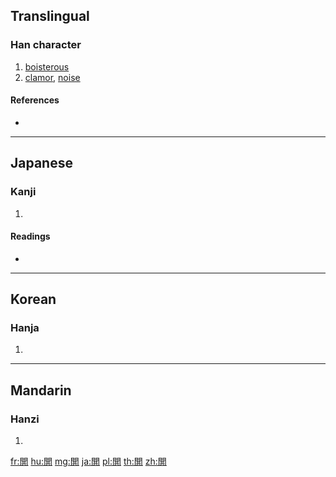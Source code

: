 {{character info/new}}
{{also|哄}}
==Translingual==

===Han character===
{{Han char|rn=169|rad=門|as=06|sn=14|four=|canj=ANTC}}

# [[boisterous]]
# [[clamor]], [[noise]]

====References====
* {{Han ref|kx=1335.030|dkj=41311|dj=1840.280|hdz=74295.020|uh=95A7|ud=38311}}

----

==Japanese==

===Kanji===
{{ja-kanji|grade=|rs=門06}}

# {{defn|lang=ja|sort=門06}}

====Readings====
* {{ja-readings|on=[[こう]] (kō)|kun=|nanori=}}

----

==Korean==

===Hanja===
{{ko-hanja|hangeul=홍|eumhun=|rv=hong|mr=hong|y=hong}}

# {{defn|lang=ko|sort=門06}}

----

==Mandarin==

===Hanzi===
{{cmn-hanzi|pin=[[hòng]] ([[hong4]])|wg=hung<sup>4</sup>}}

# {{defn|lang=cmn|sort=門06}}

[[fr:閧]]
[[hu:閧]]
[[mg:閧]]
[[ja:閧]]
[[pl:閧]]
[[th:閧]]
[[zh:閧]]